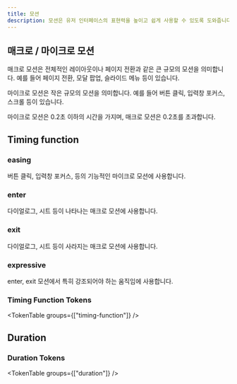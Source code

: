 ```yaml
---
title: 모션
description: 모션은 유저 인터페이스의 표현력을 높이고 쉽게 사용할 수 있도록 도와줍니다.
---
```


## 매크로 / 마이크로 모션

매크로 모션은 전체적인 레이아웃이나 페이지 전환과 같은 큰 규모의 모션을 의미합니다. 예를 들어 페이지 전환, 모달 팝업, 슬라이드 메뉴 등이 있습니다.

마이크로 모션은 작은 규모의 모션을 의미합니다. 예를 들어 버튼 클릭, 입력창 포커스, 스크롤 등이 있습니다.

마이크로 모션은 0.2초 이하의 시간을 가지며, 매크로 모션은 0.2초를 초과합니다.

## Timing function

### easing

버튼 클릭, 입력창 포커스, 등의 기능적인 마이크로 모션에 사용합니다.

### enter

다이얼로그, 시트 등이 나타나는 매크로 모션에 사용합니다.

### exit

다이얼로그, 시트 등이 사라지는 매크로 모션에 사용합니다.

### expressive

enter, exit 모션에서 특히 강조되어야 하는 움직임에 사용합니다.

### Timing Function Tokens

<TokenTable groups={["timing-function"]} />

## Duration

### Duration Tokens

<TokenTable groups={["duration"]} />
